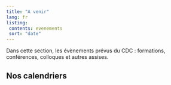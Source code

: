 ```yaml
---
title: "A venir"
lang: fr
listing: 
 contents: evenements
 sort: "date"
---
```


Dans cette section, les évènements prévus du CDC : formations, conférences, colloques et autres assises.

## Nos calendriers
